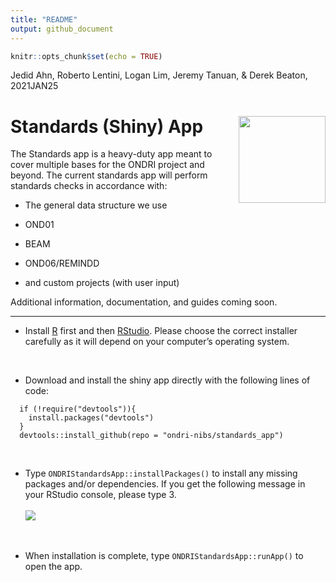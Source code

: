 ```yaml
---
title: "README"
output: github_document
---
```


```r
knitr::opts_chunk$set(echo = TRUE)
```

Jedid Ahn, Roberto Lentini, Logan Lim, Jeremy Tanuan, & Derek Beaton, 2021JAN25

# Standards (Shiny) App <img src='etc/logo.png' align="right" height="139"/>

The Standards app is a heavy-duty app meant to cover multiple bases for the ONDRI project and beyond. 
The current standards app will perform standards checks in accordance with:

  - The general data structure we use

  - OND01

  - BEAM

  - OND06/REMINDD

  - and custom projects (with user input)

Additional information, documentation, and guides coming soon.

<hr>

* Install [R](https://cran.r-project.org/) first and then [RStudio](https://rstudio.com/products/rstudio/download/). Please choose the correct installer carefully as it will depend on your computer's operating system.

<br>

* Download and install the shiny app directly with the following lines of code:
```
  if (!require("devtools")){
    install.packages("devtools")
  }
  devtools::install_github(repo = "ondri-nibs/standards_app")
```

<br>

* Type ```ONDRIStandardsApp::installPackages()``` to install any missing packages and/or dependencies.
If you get the following message in your RStudio console, please type 3.
<br><br>
<img src='etc/package-update.png'>

<br>

* When installation is complete, type ```ONDRIStandardsApp::runApp()``` to open the app.